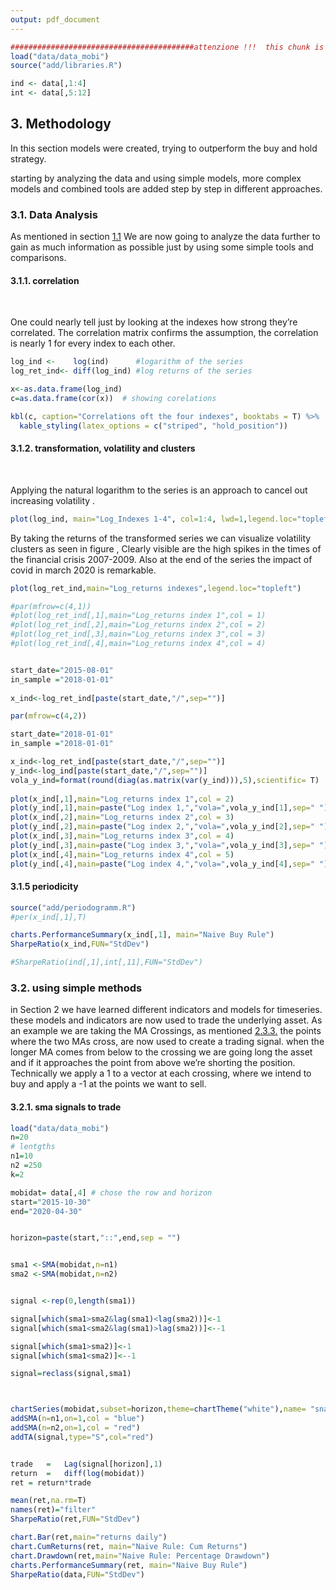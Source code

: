 ```yaml
---
output: pdf_document
---
```




```r


#########################################attenzione !!!  this chunk is only to kniot this chapter can be deleted afterwards####
load("data/data_mobi")
source("add/libraries.R")

ind <- data[,1:4]
int <- data[,5:12]

```



## 3. Methodology

In this section models were created, trying to outperform the buy and hold strategy.

starting by analyzing the data and using simple models, more complex models and combined tools are added step by step in different approaches.

### 3.1. Data Analysis

As mentioned in section [1.1](#ts-analysis) We are now going to analyze the data further to gain as much information as possible just by using some simple tools and comparisons.

#### 3.1.1. correlation
&nbsp;

One could nearly tell just by looking at the indexes how strong they're correlated. The correlation matrix confirms the 
assumption, the correlation is nearly 1 for every index to each other.




```r
log_ind <-    log(ind)      #logarithm of the series
log_ret_ind<- diff(log_ind) #log returns of the series

x<-as.data.frame(log_ind)
c=as.data.frame(cor(x))  # showing corelations

kbl(c, caption="Correlations oft the four indexes", booktabs = T) %>%
  kable_styling(latex_options = c("striped", "hold_position"))
```


#### 3.1.2. transformation, volatility and clusters

&nbsp;

Applying the natural logarithm to the series is an approach to cancel out increasing volatility \ref{fig:chap3.1.2.}. 


```r
plot(log_ind, main="Log_Indexes 1-4", col=1:4, lwd=1,legend.loc="topleft") #plotting log data

```

\newpage

By taking the returns of the transformed series we can visualize volatility clusters as seen in figure \ref{fig:chap3.1.3.},
Clearly visible are the high spikes in the times of the financial crisis 2007-2009. Also at the end of the series the impact of covid in march 2020 is remarkable.



```r


plot(log_ret_ind,main="Log_returns indexes",legend.loc="topleft")

#par(mfrow=c(4,1))
#plot(log_ret_ind[,1],main="Log_returns index 1",col = 1)
#plot(log_ret_ind[,2],main="Log_returns index 2",col = 2)
#plot(log_ret_ind[,3],main="Log_returns index 3",col = 3)
#plot(log_ret_ind[,4],main="Log_returns index 4",col = 4)


start_date="2015-08-01"
in_sample ="2018-01-01"
  
x_ind<-log_ret_ind[paste(start_date,"/",sep="")]

```
```r
par(mfrow=c(4,2))

start_date="2018-01-01"
in_sample ="2018-01-01"

x_ind<-log_ret_ind[paste(start_date,"/",sep="")]
y_ind<-log_ind[paste(start_date,"/",sep="")]
vola_y_ind=format(round(diag(as.matrix(var(y_ind))),5),scientific= T)
    
plot(x_ind[,1],main="Log_returns index 1",col = 2)
plot(y_ind[,1],main=paste("Log index 1,","vola=",vola_y_ind[1],sep=" "),col = 2)
plot(x_ind[,2],main="Log_returns index 2",col = 3)
plot(y_ind[,2],main=paste("Log index 2,","vola=",vola_y_ind[2],sep=" "),col = 3)
plot(x_ind[,3],main="Log_returns index 3",col = 4)
plot(y_ind[,3],main=paste("Log index 3,","vola=",vola_y_ind[3],sep=" "),col = 4)
plot(x_ind[,4],main="Log_returns index 4",col = 5)
plot(y_ind[,4],main=paste("Log index 4,","vola=",vola_y_ind[4],sep=" "),col = 5)

```

#### 3.1.5 periodicity
```r

source("add/periodogramm.R")
#per(x_ind[,1],T)

charts.PerformanceSummary(x_ind[,1], main="Naive Buy Rule")
SharpeRatio(x_ind,FUN="StdDev")

#SharpeRatio(ind[,1],int[,11],FUN="StdDev")
```



\newpage

### 3.2. using simple methods

in Section 2 we have learned different indicators and models for timeseries. these models and indicators are now used to trade the underlying asset. As an example we are taking the MA Crossings, as mentioned [2.3.3.](#GARCH) the points where the two MAs cross, are now used to create a trading signal. when the longer MA comes from below to the crossing we are going long the asset and if it approaches the point from above we're shorting the position. Technically we apply a 1 to a vector at each crossing, where we intend to buy and apply a -1 at the points we want to sell. 




#### 3.2.1. sma signals to trade 


```r

load("data/data_mobi") 
n=20
# lentgths
n1=10
n2 =250
k=2

mobidat= data[,4] # chose the row and horizon
start="2015-10-30"
end="2020-04-30"


horizon=paste(start,"::",end,sep = "")


sma1 <-SMA(mobidat,n=n1)
sma2 <-SMA(mobidat,n=n2)


signal <-rep(0,length(sma1))

signal[which(sma1>sma2&lag(sma1)<lag(sma2))]<-1
signal[which(sma1<sma2&lag(sma1)>lag(sma2))]<--1

signal[which(sma1>sma2)]<-1
signal[which(sma1<sma2)]<--1

signal=reclass(signal,sma1)



chartSeries(mobidat,subset=horizon,theme=chartTheme("white"),name= "sna",type="")
addSMA(n=n1,on=1,col = "blue")
addSMA(n=n2,on=1,col = "red")
addTA(signal,type="S",col="red")


trade   =   Lag(signal[horizon],1)
return  =   diff(log(mobidat))
ret = return*trade

mean(ret,na.rm=T)
names(ret)="filter"
SharpeRatio(ret,FUN="StdDev")

chart.Bar(ret,main="returns daily")
chart.CumReturns(ret, main="Naive Rule: Cum Returns")
chart.Drawdown(ret,main="Naive Rule: Percentage Drawdown")
charts.PerformanceSummary(ret, main="Naive Buy Rule")
SharpeRatio(data,FUN="StdDev")

```




